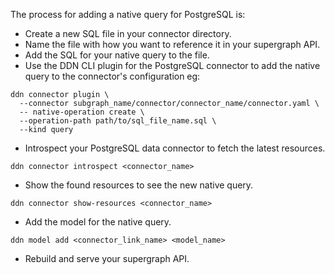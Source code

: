 The process for adding a native query for PostgreSQL is:

- Create a new SQL file in your connector directory.
- Name the file with how you want to reference it in your supergraph API.
- Add the SQL for your native query to the file.
- Use the DDN CLI plugin for the PostgreSQL connector to add the native query to the connector's configuration eg:

```ddn title="Add the native query to the connector's configuration:"
ddn connector plugin \
  --connector subgraph_name/connector/connector_name/connector.yaml \
  -- native-operation create \
  --operation-path path/to/sql_file_name.sql \
  --kind query
```

- Introspect your PostgreSQL data connector to fetch the latest resources.

```ddn
ddn connector introspect <connector_name>
```

- Show the found resources to see the new native query.

```ddn
ddn connector show-resources <connector_name>
```

- Add the model for the native query.

```ddn
ddn model add <connector_link_name> <model_name>
```

- Rebuild and serve your supergraph API.